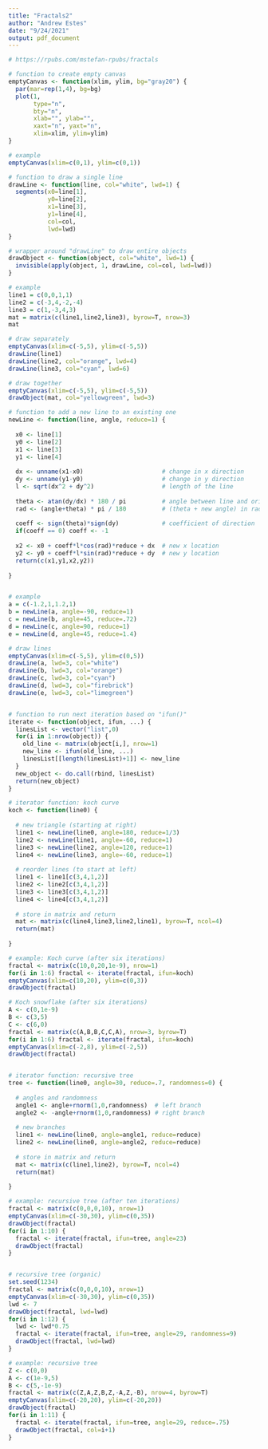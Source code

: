 ```yaml
---
title: "Fractals2"
author: "Andrew Estes"
date: "9/24/2021"
output: pdf_document
---
```


```r
# https://rpubs.com/mstefan-rpubs/fractals

# function to create empty canvas
emptyCanvas <- function(xlim, ylim, bg="gray20") {
  par(mar=rep(1,4), bg=bg)
  plot(1, 
       type="n", 
       bty="n",
       xlab="", ylab="", 
       xaxt="n", yaxt="n",
       xlim=xlim, ylim=ylim)
}

# example
emptyCanvas(xlim=c(0,1), ylim=c(0,1))

# function to draw a single line
drawLine <- function(line, col="white", lwd=1) {
  segments(x0=line[1], 
           y0=line[2], 
           x1=line[3], 
           y1=line[4], 
           col=col,
           lwd=lwd)
}

# wrapper around "drawLine" to draw entire objects
drawObject <- function(object, col="white", lwd=1) {
  invisible(apply(object, 1, drawLine, col=col, lwd=lwd))
}

# example
line1 = c(0,0,1,1)
line2 = c(-3,4,-2,-4)
line3 = c(1,-3,4,3)
mat = matrix(c(line1,line2,line3), byrow=T, nrow=3)
mat

# draw separately
emptyCanvas(xlim=c(-5,5), ylim=c(-5,5))
drawLine(line1)
drawLine(line2, col="orange", lwd=4)
drawLine(line3, col="cyan", lwd=6)

# draw together
emptyCanvas(xlim=c(-5,5), ylim=c(-5,5))
drawObject(mat, col="yellowgreen", lwd=3)

# function to add a new line to an existing one
newLine <- function(line, angle, reduce=1) {
  
  x0 <- line[1]
  y0 <- line[2]
  x1 <- line[3]
  y1 <- line[4]
  
  dx <- unname(x1-x0)                      # change in x direction
  dy <- unname(y1-y0)                      # change in y direction
  l <- sqrt(dx^2 + dy^2)                   # length of the line
  
  theta <- atan(dy/dx) * 180 / pi          # angle between line and origin
  rad <- (angle+theta) * pi / 180          # (theta + new angle) in radians
  
  coeff <- sign(theta)*sign(dy)            # coefficient of direction
  if(coeff == 0) coeff <- -1
  
  x2 <- x0 + coeff*l*cos(rad)*reduce + dx  # new x location
  y2 <- y0 + coeff*l*sin(rad)*reduce + dy  # new y location
  return(c(x1,y1,x2,y2))
  
}


# example
a = c(-1.2,1,1.2,1)
b = newLine(a, angle=-90, reduce=1)
c = newLine(b, angle=45, reduce=.72)
d = newLine(c, angle=90, reduce=1)
e = newLine(d, angle=45, reduce=1.4)

# draw lines
emptyCanvas(xlim=c(-5,5), ylim=c(0,5))
drawLine(a, lwd=3, col="white")
drawLine(b, lwd=3, col="orange")
drawLine(c, lwd=3, col="cyan")
drawLine(d, lwd=3, col="firebrick")
drawLine(e, lwd=3, col="limegreen")


# function to run next iteration based on "ifun()"
iterate <- function(object, ifun, ...) {
  linesList <- vector("list",0)
  for(i in 1:nrow(object)) {
    old_line <- matrix(object[i,], nrow=1)
    new_line <- ifun(old_line, ...)
    linesList[[length(linesList)+1]] <- new_line
  }
  new_object <- do.call(rbind, linesList)
  return(new_object)
}

# iterator function: koch curve
koch <- function(line0) {
  
  # new triangle (starting at right)
  line1 <- newLine(line0, angle=180, reduce=1/3)
  line2 <- newLine(line1, angle=-60, reduce=1)
  line3 <- newLine(line2, angle=120, reduce=1)
  line4 <- newLine(line3, angle=-60, reduce=1)
  
  # reorder lines (to start at left)
  line1 <- line1[c(3,4,1,2)]
  line2 <- line2[c(3,4,1,2)]
  line3 <- line3[c(3,4,1,2)]
  line4 <- line4[c(3,4,1,2)]
  
  # store in matrix and return
  mat <- matrix(c(line4,line3,line2,line1), byrow=T, ncol=4)
  return(mat)
  
}

# example: Koch curve (after six iterations)
fractal <- matrix(c(10,0,20,1e-9), nrow=1)
for(i in 1:6) fractal <- iterate(fractal, ifun=koch)
emptyCanvas(xlim=c(10,20), ylim=c(0,3))
drawObject(fractal)

# Koch snowflake (after six iterations)
A <- c(0,1e-9)
B <- c(3,5)
C <- c(6,0)
fractal <- matrix(c(A,B,B,C,C,A), nrow=3, byrow=T)
for(i in 1:6) fractal <- iterate(fractal, ifun=koch)
emptyCanvas(xlim=c(-2,8), ylim=c(-2,5))
drawObject(fractal)


# iterator function: recursive tree
tree <- function(line0, angle=30, reduce=.7, randomness=0) {
  
  # angles and randomness
  angle1 <- angle+rnorm(1,0,randomness)  # left branch
  angle2 <- -angle+rnorm(1,0,randomness) # right branch
  
  # new branches
  line1 <- newLine(line0, angle=angle1, reduce=reduce)   
  line2 <- newLine(line0, angle=angle2, reduce=reduce)
  
  # store in matrix and return
  mat <- matrix(c(line1,line2), byrow=T, ncol=4)
  return(mat)
  
}

# example: recursive tree (after ten iterations)
fractal <- matrix(c(0,0,0,10), nrow=1)
emptyCanvas(xlim=c(-30,30), ylim=c(0,35))
drawObject(fractal)
for(i in 1:10) {
  fractal <- iterate(fractal, ifun=tree, angle=23)
  drawObject(fractal)
}


# recursive tree (organic)
set.seed(1234)
fractal <- matrix(c(0,0,0,10), nrow=1)
emptyCanvas(xlim=c(-30,30), ylim=c(0,35))
lwd <- 7
drawObject(fractal, lwd=lwd)
for(i in 1:12) {
  lwd <- lwd*0.75
  fractal <- iterate(fractal, ifun=tree, angle=29, randomness=9)
  drawObject(fractal, lwd=lwd)
}

# example: recursive tree
Z <- c(0,0)
A <- c(1e-9,5)
B <- c(5,-1e-9)
fractal <- matrix(c(Z,A,Z,B,Z,-A,Z,-B), nrow=4, byrow=T)
emptyCanvas(xlim=c(-20,20), ylim=c(-20,20))
drawObject(fractal)
for(i in 1:11) {
  fractal <- iterate(fractal, ifun=tree, angle=29, reduce=.75)
  drawObject(fractal, col=i+1)
}

```

